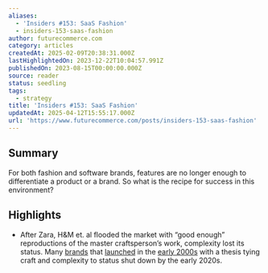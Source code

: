 ```yaml
---
aliases:
  - 'Insiders #153: SaaS Fashion'
  - insiders-153-saas-fashion
author: futurecommerce.com
category: articles
createdAt: 2025-02-09T20:38:31.000Z
lastHighlightedOn: 2023-12-22T10:04:57.991Z
publishedOn: 2023-08-15T00:00:00.000Z
source: reader
status: seedling
tags:
  - strategy
title: 'Insiders #153: SaaS Fashion'
updatedAt: 2025-04-12T15:55:17.000Z
url: 'https://www.futurecommerce.com/posts/insiders-153-saas-fashion'
---
```

## Summary

For both fashion and software brands, features are no longer enough to differentiate a product or a brand. So what is the recipe for success in this environment?

## Highlights

- After Zara, H&M et. al flooded the market with “good enough” reproductions of the master craftsperson’s work, complexity lost its status. Many [brands](https://www.vogue.com/article/silas-chou-puts-thakoon-on-hold-questions-future-of-see-now-buy-now) that [launched](https://www.nytimes.com/2019/11/04/style/zac-posen-barneys-brand-closed.html) in the [early 2000s](https://www.businessoffashion.com/articles/news-analysis/as-ohne-titel-shutters-founders-reflect) with a thesis tying craft and complexity to status shut down by the early 2020s.
